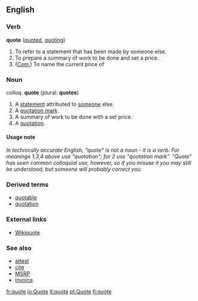 ==English==
===Verb===
'''quote''' ([[quoted]], [[quoting]])

#To refer to a statement that has been made by someone else.
#To prepare a summary of work to be done and set a price.
# ([[Com.]]) To name the current price of

===Noun===
colloq. '''quote''' (plural: '''quotes''')

#A [[statement]] attributed to [[someone]] else.
#A [[quotation mark]].
#A summary of work to be done with a set price.
#A [[quotation]].

====Usage note====
''In technically accurate English, "quote" is not a noun - it is a verb.  For meanings 1,3,4 above use "quotation"; for 2 use "quotation mark".  "Quote" has seen common colloquial use, however, so if you misuse it you may still be understood, but someone will probably correct you.''

===Derived terms===
*[[quotable]]
*[[quotation]]

===External links===
*[[wikiquote:|Wikiquote]]
{{pedialite}}

===See also===
*[[attest]]
*[[cite]]
*[[w:MSRP|MSRP]] 
*[[w:invoice|invoice]].

[[fr:quote]]
[[io:Quote]]
[[it:quote]]
[[pt:Quote]]
[[fi:quote]]